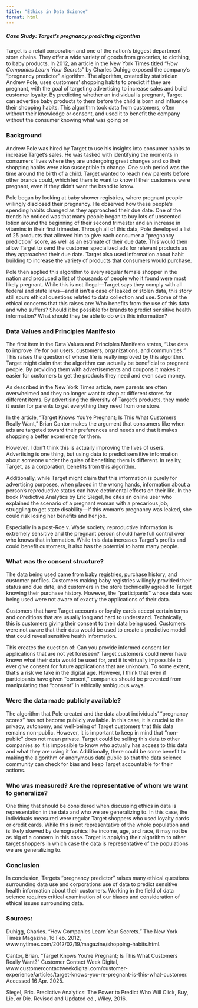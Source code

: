 ```yaml
---
title: "Ethics in Data Science" 
format: html
---
```


##### Case Study: Target's pregnancy predicting algorithm

Target is a retail corporation and one of the nation’s biggest department store chains. They offer a wide variety of goods from groceries, to clothing, to baby products. In 2012, an article in the New York Times titled "*How Companies Learn Your Secrets*" by Charles Duhigg exposed the company’s "pregnancy predictor" algorithm. The algorithm, created by statistician Andrew Pole, uses customers’ shopping habits to predict if they are pregnant, with the goal of targeting advertising to increase sales and build customer loyalty. By predicting whether an individual is pregnant, Target can advertise baby products to them before the child is born and influence their shopping habits. This algorithm took data from customers, often without their knowledge or consent, and used it to benefit the company without the consumer knowing what was going on

### Background

Andrew Pole was hired by Target to use his insights into consumer habits to increase Target’s sales. He was tasked with identifying the moments in consumers’ lives where they are undergoing great changes and so their shopping habits were also susceptible to change. One such period was the time around the birth of a child. Target wanted to reach new parents before other brands could, which led them to want to know if their customers were pregnant, even if they didn't want the brand to know.

Pole began by looking at baby shower registries, where pregnant people willingly disclosed their pregnancy. He observed how these people’s spending habits changed as they approached their due date. One of the trends he noticed was that many people began to buy lots of unscented lotion around the beginning of their second trimester and an increase in vitamins in their first trimester. Through all of this data, Pole developed a list of 25 products that allowed him to give each consumer a "pregnancy prediction" score, as well as an estimate of their due date. This would then allow Target to send the customer specialized ads for relevant products as they approached their due date. Target also used information about habit building to increase the variety of products that consumers would purchase.

Pole then applied this algorithm to every regular female shopper in the nation and produced a list of thousands of people who it found were most likely pregnant. While this is not illegal—Target says they comply with all federal and state laws—and it isn't a case of leaked or stolen data, this story still spurs ethical questions related to data collection and use. Some of the ethical concerns that this raises are: Who benefits from the use of this data and who suffers? Should it be possible for brands to predict sensitive health information? What should they be able to do with this information?

### Data Values and Principles Manifesto

The first item in the Data Values and Principles Manifesto states, "Use data to improve life for our users, customers, organizations, and communities." This raises the question of whose life is really improved by this algorithm. Target might claim that the algorithm can actually be beneficial to pregnant people. By providing them with advertisements and coupons it makes it easier for customers to get the products they need and even save money.

As described in the New York Times article, new parents are often overwhelmed and they no longer want to shop at different stores for different items. By advertising the diversity of Target's products, they made it easier for parents to get everything they need from one store.

In the article, "Target Knows You're Pregnant; Is This What Customers Really Want," Brian Cantor makes the argument that consumers like when ads are targeted toward their preferences and needs and that it makes shopping a better experience for them.

However, I don't think this is actually improving the lives of users. Advertising is one thing, but using data to predict sensitive information about someone under the guise of benefiting them is different. In reality, Target, as a corporation, benefits from this algorithm.

Additionally, while Target might claim that this information is purely for advertising purposes, when placed in the wrong hands, information about a person’s reproductive status can have detrimental effects on their life. In the book Predictive Analytics by Eric Siegel, he cites an online user who explained the scenario of a pregnant woman with a precarious job, struggling to get state disability—if this woman’s pregnancy was leaked, she could risk losing her benefits and her job.

Especially in a post-Roe v. Wade society, reproductive information is extremely sensitive and the pregnant person should have full control over who knows that information. While this data increases Target's profits and could benefit customers, it also has the potential to harm many people.

### What was the consent structure?

The data being used came from baby registries, purchase history, and customer profiles. Customers making baby registries willingly provided their status and due date, and customers in the store technically agreed to Target knowing their purchase history. However, the "participants" whose data was being used were not aware of exactly the applications of their data.

Customers that have Target accounts or loyalty cards accept certain terms and conditions that are usually long and hard to understand. Technically, this is customers giving their consent to their data being used. Customers were not aware that their data would be used to create a predictive model that could reveal sensitive health information.

This creates the question of: Can you provide informed consent for applications that are not yet foreseen? Target customers could never have known what their data would be used for, and it is virtually impossible to ever give consent for future applications that are unknown. To some extent, that’s a risk we take in the digital age. However, I think that even if participants have given "consent," companies should be prevented from manipulating that "consent" in ethically ambiguous ways.

### Were the data made publicly available?

The algorithm that Pole created and the data about individuals’ "pregnancy scores" has not become publicly available. In this case, it is crucial to the privacy, autonomy, and well-being of Target customers that this data remains non-public. However, it is important to keep in mind that "non-public" does not mean private. Target could be selling this data to other companies so it is impossible to know who actually has access to this data and what they are using it for. Additionally, there could be some benefit to making the algorithm or anonymous data public so that the data science community can check for bias and keep Target accountable for their actions.

### Who was measured? Are the representative of whom we want to generalize?

One thing that should be considered when discussing ethics in data is representation in the data and who we are generalizing to. In this case, the individuals measured were regular Target shoppers who used loyalty cards or credit cards. While this is not representative of the whole population and is likely skewed by demographics like income, age, and race, it may not be as big of a concern in this case. Target is applying their algorithm to other target shoppers in which case the data is representative of the populations we are generalizing to.

### Conclusion

In conclusion, Targets "pregnancy predictor" raises many ethical questions surrounding data use and corporations use of data to predict sensitive health information about their customers. Working in the field of data science requires critical examination of our biases and consideration of ethical issues surrounding data.

### Sources:

Duhigg, Charles. “How Companies Learn Your Secrets.” The New York Times Magazine, 16 Feb. 2012, www.nytimes.com/2012/02/19/magazine/shopping-habits.html.

Cantor, Brian. “Target Knows You're Pregnant; Is This What Customers Really Want?” Customer Contact Week Digital, www.customercontactweekdigital.com/customer-experience/articles/target-knows-you-re-pregnant-is-this-what-customer. Accessed 16 Apr. 2025.

Siegel, Eric. Predictive Analytics: The Power to Predict Who Will Click, Buy, Lie, or Die. Revised and Updated ed., Wiley, 2016.
